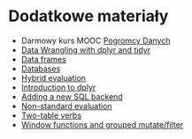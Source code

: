 # Dodatkowe materiały

- Darmowy kurs MOOC [Pogromcy Danych](http://pogromcydanych.icm.edu.pl/)
- [Data Wrangling with dplyr and tidyr](https://www.rstudio.com/wp-content/uploads/2015/02/data-wrangling-cheatsheet.pdf)
- [Data frames](https://cran.r-project.org/web/packages/dplyr/vignettes/data_frames.html)
- [Databases](https://cran.r-project.org/web/packages/dplyr/vignettes/databases.html)
- [Hybrid evaluation](https://cran.r-project.org/web/packages/dplyr/vignettes/hybrid-evaluation.html)
- [Introduction to dplyr](https://cran.r-project.org/web/packages/dplyr/vignettes/introduction.html)
- [Adding a new SQL backend](https://cran.r-project.org/web/packages/dplyr/vignettes/new-sql-backend.html)
- [Non-standard evaluation](https://cran.r-project.org/web/packages/dplyr/vignettes/nse.html)
- [Two-table verbs](https://cran.r-project.org/web/packages/dplyr/vignettes/two-table.html)
- [Window functions and grouped mutate/filter](https://cran.r-project.org/web/packages/dplyr/vignettes/window-functions.html)
